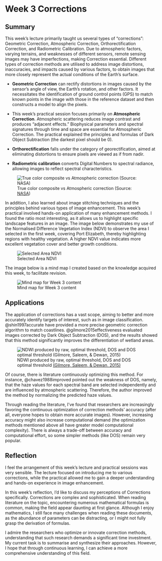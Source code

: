 # Week 3 Corrections

## Summary

This week's lecture primarily taught us several types of "corrections": Geometric Correction, Atmospheric Correction, Orthorectification Correction, and Radiometric Calibration. Due to atmospheric factors, varying terrains, and weaknesses of different sensors, remote sensing images may have imperfections, making Correction essential. Different types of correction methods are utilised to address image distortions, inaccuracies, and impacts caused by various factors, to obtain images that more closely represent the actual conditions of the Earth's surface.

-   **Geometric Correction** can rectify distortions in images caused by the sensor's angle of view, the Earth's rotation, and other factors. It necessitates the identification of ground control points (GPS) to match known points in the image with those in the reference dataset and then constructs a model to align the pixels.

-   This week's practical session focuses primarily on **Atmospheric Correction**. Atmospheric scattering reduces image contrast and produces "adjacent effects." Biophysical parameters and spectral signatures through time and space are essential for Atmospheric Correction. The practical explained the principles and formulas of Dark Object Subtraction (the darkest pixel should be 0).

-   **Orthorectification** falls under the category of georectification, aimed at eliminating distortions to ensure pixels are viewed as if from nadir.

-   **Radiometric calibration** converts Digital Numbers to spectral radiance, allowing images to reflect spectral characteristics.

![True color composite vs Atmospheric correction (Source: [NASA](https://hls.gsfc.nasa.gov/algorithms/atmospheric-correction/))](images/Week3/Week3_atmos.jpeg)

In addition, I also learned about image stitching techniques and the principles behind various types of image enhancement. This week's practical involved hands-on application of many enhancement methods. I found the ratio most interesting, as it allows us to highlight specific landscape features in an image. The image below demonstrates my use of the Normalised Difference Vegetation Index (NDVI) to observe the area I selected in the first week, covering Port Elizabeth, thereby highlighting regions with healthy vegetation. A higher NDVI value indicates more excellent vegetation cover and better growth conditions.

![Selected Area NDVI](images/Week3/Week3_NDVI.png)

The image below is a mind map I created based on the knowledge acquired this week, to facilitate revision.

![Mind map for Week 3 content](images/Week3/Week3xmind.png)

## Applications

The application of corrections has a vast scope, aiming to better and more accurately identify targets of interest, such as in image classification. @shin1997accurate have provided a more precise geometric correction algorithm to match coastlines. @gilmore2015effectiveness evaluated images corrected by Dark Object Subtraction (DOS), and the results showed that this method significantly improves the differentiation of wetland areas.

![NDWI produced by raw, optimal threshold, DOS and DOS optimal threshold [(Gilmore, Saleem, & Dewan, 2015)](https://shengaric92.github.io/CASA0023_Learning_diary/references.html)](images/Week3/Week3ref2.png)

Of course, there is literature continuously optimizing this method. For instance, @chavez1988improved pointed out the weakness of DOS, namely, that the haze values for each spectral band are selected independently and are influenced by atmospheric scattering. Therefore, the author improved the method by normalizing the predicted haze values.

Through reading the literature, I've found that researchers are increasingly favoring the continuous optimization of correction methods' accuracy (after all, everyone hopes to obtain more accurate images). However, increasing accuracy might also increase computational demand (the optimization methods mentioned above all have greater model computational complexity). There is always a trade-off between accuracy and computational effort, so some simpler methods (like DOS) remain very popular.

## Reflection

I feel the arrangement of this week's lecture and practical sessions was very sensible. The lecture focused on introducing me to various corrections, while the practical allowed me to gain a deeper understanding and hands-on experience in image enhancement.

In this week's reflection, I'd like to discuss my perceptions of Corrections specifically. Corrections are complex and sophisticated. When reading literature on the topic, encountering numerous mathematical formulas is common, making the field appear daunting at first glance. Although I enjoy mathematics, I still face many challenges when reading these documents, as the abundance of parameters can be distracting, or I might not fully grasp the derivation of formulas.

I admire the researchers who optimize or innovate correction methods, understanding that such research demands a significant time investment. My current task is to summarise and synthesize their approaches. However, I hope that through continuous learning, I can achieve a more comprehensive understanding of this field.
